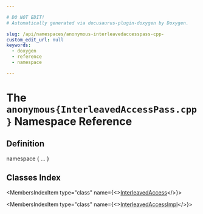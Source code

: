 ```yaml
---

# DO NOT EDIT!
# Automatically generated via docusaurus-plugin-doxygen by Doxygen.

slug: /api/namespaces/anonymous-interleavedaccesspass-cpp-
custom_edit_url: null
keywords:
  - doxygen
  - reference
  - namespace

---
```





# The `anonymous{InterleavedAccessPass.cpp}` Namespace Reference

<DoxygenPage pluginConfig={pluginConfig}>



## Definition

<CodeBlock>namespace &#123; ... &#125;</CodeBlock>

## Classes Index

<MembersIndex>

<MembersIndexItem
  type="class"
  name={<><a href="/docs/api/classes/anonymous-namespace-interleavedaccesspass-cpp-/interleavedaccess">InterleavedAccess</a></>}>
</MembersIndexItem>

<MembersIndexItem
  type="class"
  name={<><a href="/docs/api/classes/anonymous-namespace-interleavedaccesspass-cpp-/interleavedaccessimpl">InterleavedAccessImpl</a></>}>
</MembersIndexItem>

</MembersIndex>


</DoxygenPage>
